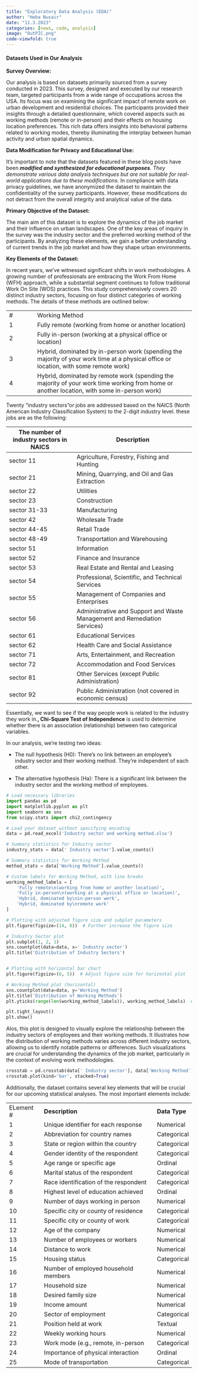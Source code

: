 ---
title: "Exploratory Data Analysis (EDA)"
author: "Heba Nusair"
date: "11.3.2023"
categories: [news, code, analysis]
image: "OutPIC.png"
code-viewfold: true
---

#### Datasets Used in Our Analysis

**Survey Overview:**

Our analysis is based on datasets primarily sourced from a survey conducted in 2023. This survey, designed and executed by our research team, targeted participants from a wide range of occupations across the USA. Its focus was on examining the significant impact of remote work on urban development and residential choices. The participants provided their insights through a detailed questionnaire, which covered aspects such as working methods (remote or in-person) and their effects on housing location preferences. This rich data offers insights into behavioral patterns related to working modes, thereby illuminating the interplay between human activity and urban spatial dynamics.

**Data Modification for Privacy and Educational Use:**

It's important to note that the datasets featured in these blog posts have been ***modified and synthesized for educational purposes**. They demonstrate various data analysis techniques but are not suitable for real-world applications due to these modifications.* In compliance with data privacy guidelines, we have anonymized the dataset to maintain the confidentiality of the survey participants. However, these modifications do not detract from the overall integrity and analytical value of the data.

**Primary Objective of the Dataset:**

The main aim of this dataset is to explore the dynamics of the job market and their influence on urban landscapes. One of the key areas of inquiry in the survey was the industry sector and the preferred working method of the participants. By analyzing these elements, we gain a better understanding of current trends in the job market and how they shape urban environments.

**Key Elements of the Dataset:**

In recent years, we've witnessed significant shifts in work methodologies. A growing number of professionals are embracing the Work From Home (WFH) approach, while a substantial segment continues to follow traditional Work On Site (WOS) practices. This study comprehensively covers 20 distinct industry sectors, focusing on four distinct categories of working methods. The details of these methods are outlined below:

|     |                                                                                                                                            |
|-----------|-------------------------------------------------------------|
| \#  | Working Method                                                                                                                             |
| 1   | Fully remote (working from home or another location)                                                                                       |
| 2   | Fully in-person (working at a physical office or location)                                                                                 |
| 3   | Hybrid, dominated by in-person work (spending the majority of your work time at a physical office or location, with some remote work)      |
| 4   | Hybrid, dominated by remote work (spending the majority of your work time working from home or another location, with some in-person work) |

Twenty "industry sectors"or jobs are addressed based on the NAICS (North American Industry Classification System) to the 2-digit industry level. these jobs are as the following:

| The number of industry sectors in NAICS | Description                                                               |
|--------------------------|----------------------------------------------|
| sector 11                               | Agriculture, Forestry, Fishing and Hunting                                |
| sector 21                               | Mining, Quarrying, and Oil and Gas Extraction                             |
| sector 22                               | Utilities                                                                 |
| sector 23                               | Construction                                                              |
| sector 31-33                            | Manufacturing                                                             |
| sector 42                               | Wholesale Trade                                                           |
| sector 44-45                            | Retail Trade                                                              |
| sector 48-49                            | Transportation and Warehousing                                            |
| sector 51                               | Information                                                               |
| sector 52                               | Finance and Insurance                                                     |
| sector 53                               | Real Estate and Rental and Leasing                                        |
| sector 54                               | Professional, Scientific, and Technical Services                          |
| sector 55                               | Management of Companies and Enterprises                                   |
| sector 56                               | Administrative and Support and Waste Management and Remediation Services) |
| sector 61                               | Educational Services                                                      |
| sector 62                               | Health Care and Social Assistance                                         |
| sector 71                               | Arts, Entertainment, and Recreation                                       |
| sector 72                               | Accommodation and Food Services                                           |
| sector 81                               | Other Services (except Public Administration)                             |
| sector 92                               | Public Administration (not covered in economic census)                    |

Essentially, we want to see if the way people work is related to the industry they work in.**, Chi-Square Test of Independence** is used to determine whether there is an association (relationship) between two categorical variables.

In our analysis, we're testing two ideas:

-   The null hypothesis (H0): There's no link between an employee's industry sector and their working method. They're independent of each other.

-   The alternative hypothesis (Ha): There is a significant link between the industry sector and the working method of employees.

```{python}
# Load necessary libraries
import pandas as pd
import matplotlib.pyplot as plt
import seaborn as sns
from scipy.stats import chi2_contingency

# Load your dataset without specifying encoding
data = pd.read_excel('Industry sector and working method.xlsx')

# Summary statistics for Industry sector
industry_stats = data[' Industry sector'].value_counts()

# Summary statistics for Working Method
method_stats = data['Working Method'].value_counts()

# Custom labels for Working Method, with line breaks
working_method_labels = [
    'Fully remote\n(working from home or another location)',
    'Fully in-person\n(working at a physical office or location)',
    'Hybrid, dominated by\nin-person work',
    'Hybrid, dominated by\nremote work'
]

# Plotting with adjusted figure size and subplot parameters
plt.figure(figsize=(14, 8))  # Further increase the figure size

# Industry Sector plot
plt.subplot(1, 2, 1)
sns.countplot(data=data, x=' Industry sector')
plt.title('Distribution of Industry Sectors')


# Plotting with horizontal bar chart
plt.figure(figsize=(6, 5))  # Adjust figure size for horizontal plot

# Working Method plot (horizontal)
sns.countplot(data=data, y='Working Method')
plt.title('Distribution of Working Methods')
plt.yticks(range(len(working_method_labels)), working_method_labels)  # Set y-axis labels

plt.tight_layout()
plt.show()


```

Alos, this plot is designed to visually explore the relationship between the industry sectors of employees and their working methods. It illustrates how the distribution of working methods varies across different industry sectors, allowing us to identify notable patterns or differences. Such visualizations are crucial for understanding the dynamics of the job market, particularly in the context of evolving work methodologies.

```{python}

crosstab = pd.crosstab(data[' Industry sector'], data['Working Method'])
crosstab.plot(kind='bar', stacked=True)

```

Additionally, the dataset contains several key elements that will be crucial for our upcoming statistical analyses. The most important elements include:

|            |                                       |               |
|------------|---------------------------------------|---------------|
| ELement \# | **Description**                       | **Data Type** |
| 1          | Unique identifier for each response   | Numerical     |
| 2          | Abbreviation for country names        | Categorical   |
| 3          | State or region within the country    | Categorical   |
| 4          | Gender identity of the respondent     | Categorical   |
| 5          | Age range or specific age             | Ordinal       |
| 6          | Marital status of the respondent      | Categorical   |
| 7          | Race identification of the respondent | Categorical   |
| 8          | Highest level of education achieved   | Ordinal       |
| 9          | Number of days working in person      | Numerical     |
| 10         | Specific city or county of residence  | Categorical   |
| 11         | Specific city or county of work       | Categorical   |
| 12         | Age of the company                    | Numerical     |
| 13         | Number of employees or workers        | Numerical     |
| 14         | Distance to work                      | Numerical     |
| 15         | Housing status                        | Categorical   |
| 16         | Number of employed household members  | Numerical     |
| 17         | Household size                        | Numerical     |
| 18         | Desired family size                   | Numerical     |
| 19         | Income amount                         | Numerical     |
| 20         | Sector of employment                  | Categorical   |
| 21         | Position held at work                 | Textual       |
| 22         | Weekly working hours                  | Numerical     |
| 23         | Work mode (e.g., remote, in-person    | Categorical   |
| 24         | Importance of physical interaction    | Ordinal       |
| 25         | Mode of transportation                | Categorical   |
